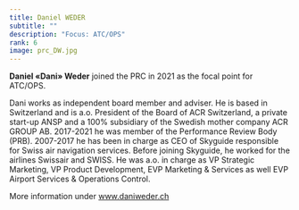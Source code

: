 ```yaml
---
title: Daniel WEDER
subtitle: ""
description: "Focus: ATC/OPS"
rank: 6
image: prc_DW.jpg
---
```


**Daniel «Dani» Weder** joined the PRC in 2021 as the focal point for ATC/OPS.

Dani works as independent board member and adviser. He is based in Switzerland and is a.o. President of the Board of ACR Switzerland, a private start-up ANSP and a 100% subsidiary of the Swedish mother company ACR GROUP AB. 2017-2021 he was member of the Performance Review Body (PRB).  2007-2017 he has been in charge as CEO of Skyguide responsible for Swiss air navigation services. Before joining Skyguide, he worked for the airlines Swissair and SWISS. He was a.o. in charge as VP Strategic Marketing, VP Product Development, EVP Marketing & Services as well EVP Airport Services & Operations Control. 

More information under <a href="https://www.daniweder.ch/" target="_blank"> www.daniweder.ch</a> 